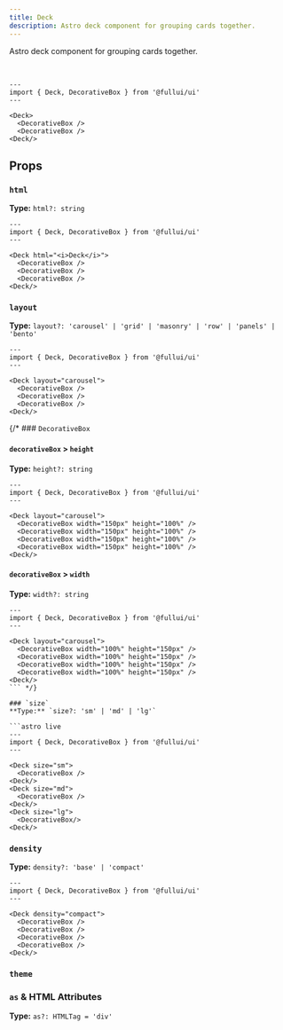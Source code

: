 ```yaml
---
title: Deck
description: Astro deck component for grouping cards together.
---
```


Astro deck component for grouping cards together.

<br/>

```astro live
---
import { Deck, DecorativeBox } from '@fullui/ui'
---

<Deck>
  <DecorativeBox />
  <DecorativeBox />
<Deck/>
```

## Props
### `html`
**Type:** `html?: string`

```astro live
---
import { Deck, DecorativeBox } from '@fullui/ui'
---

<Deck html="<i>Deck</i>">
  <DecorativeBox />
  <DecorativeBox />
  <DecorativeBox />
<Deck/>
```

### `layout`
**Type:** `layout?: 'carousel' | 'grid' | 'masonry' | 'row' | 'panels' | 'bento'`

```astro live
---
import { Deck, DecorativeBox } from '@fullui/ui'
---

<Deck layout="carousel">
  <DecorativeBox />
  <DecorativeBox />
  <DecorativeBox />
<Deck/>
```

{/* ### `DecorativeBox`
#### `decorativeBox` > `height`
**Type:** `height?: string`

```astro live
---
import { Deck, DecorativeBox } from '@fullui/ui'
---

<Deck layout="carousel">
  <DecorativeBox width="150px" height="100%" />
  <DecorativeBox width="150px" height="100%" />
  <DecorativeBox width="150px" height="100%" />
  <DecorativeBox width="150px" height="100%" />
<Deck/>
```

#### `decorativeBox` > `width`
**Type:** `width?: string`

```astro live
---
import { Deck, DecorativeBox } from '@fullui/ui'
---

<Deck layout="carousel">
  <DecorativeBox width="100%" height="150px" />
  <DecorativeBox width="100%" height="150px" />
  <DecorativeBox width="100%" height="150px" />
  <DecorativeBox width="100%" height="150px" />
<Deck/>
``` */}

### `size`
**Type:** `size?: 'sm' | 'md' | 'lg'`

```astro live
---
import { Deck, DecorativeBox } from '@fullui/ui'
---

<Deck size="sm">
  <DecorativeBox />
<Deck/>
<Deck size="md">
  <DecorativeBox />
<Deck/>
<Deck size="lg">
  <DecorativeBox/>
<Deck/>
```

### `density`
**Type:** `density?: 'base' | 'compact'`

```astro live
---
import { Deck, DecorativeBox } from '@fullui/ui'
---

<Deck density="compact">
  <DecorativeBox />
  <DecorativeBox />
  <DecorativeBox />
  <DecorativeBox />
<Deck/>
```

### `theme`
<Theming/>

### `as` & HTML Attributes
**Type:** `as?: HTMLTag = 'div'`
<AsProp/>
